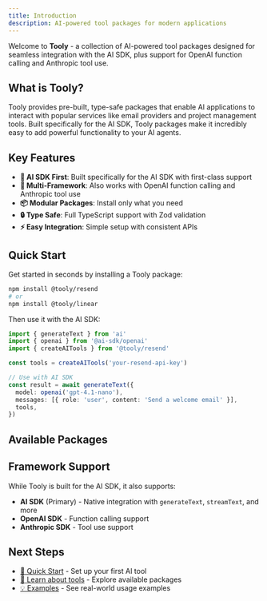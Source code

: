 ```yaml
---
title: Introduction
description: AI-powered tool packages for modern applications
---
```


Welcome to **Tooly** - a collection of AI-powered tool packages designed for seamless integration with the AI SDK, plus support for OpenAI function calling and Anthropic tool use.

## What is Tooly?

Tooly provides pre-built, type-safe packages that enable AI applications to interact with popular services like email providers and project management tools. Built specifically for the AI SDK, Tooly packages make it incredibly easy to add powerful functionality to your AI agents.

## Key Features

- **🚀 AI SDK First**: Built specifically for the AI SDK with first-class support
- **🤖 Multi-Framework**: Also works with OpenAI function calling and Anthropic tool use
- **📦 Modular Packages**: Install only what you need
- **🔒 Type Safe**: Full TypeScript support with Zod validation
- **⚡ Easy Integration**: Simple setup with consistent APIs

## Quick Start

Get started in seconds by installing a Tooly package:

```bash
npm install @tooly/resend
# or
npm install @tooly/linear
```

Then use it with the AI SDK:

```typescript
import { generateText } from 'ai'
import { openai } from '@ai-sdk/openai'
import { createAITools } from '@tooly/resend'

const tools = createAITools('your-resend-api-key')

// Use with AI SDK
const result = await generateText({
  model: openai('gpt-4.1-nano'),
  messages: [{ role: 'user', content: 'Send a welcome email' }],
  tools,
})
```

## Available Packages

<Cards>
  <Card
    title="@tooly/core"
    href="/docs/tools/core"
    description="Base abstractions and utilities for building AI tool packages"
  />
  <Card title="@tooly/resend" href="/docs/tools/resend" description="Email tools powered by Resend API" />
  <Card title="@tooly/linear" href="/docs/tools/linear" description="Project management tools powered by Linear API" />
</Cards>

## Framework Support

While Tooly is built for the AI SDK, it also supports:

- **AI SDK** (Primary) - Native integration with `generateText`, `streamText`, and more
- **OpenAI SDK** - Function calling support
- **Anthropic SDK** - Tool use support

## Next Steps

- [🚀 Quick Start](/docs/getting-started/quick-start) - Set up your first AI tool
- [📖 Learn about tools](/docs/tools) - Explore available packages
- [💡 Examples](/docs/getting-started/examples) - See real-world usage examples
